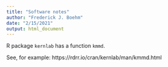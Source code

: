 ```yaml
---
title: "Software notes"
author: "Frederick J. Boehm"
date: "2/15/2021"
output: html_document
---
```


R package `kernlab` has a function `kmmd`. 

See, for example: https://rdrr.io/cran/kernlab/man/kmmd.html



